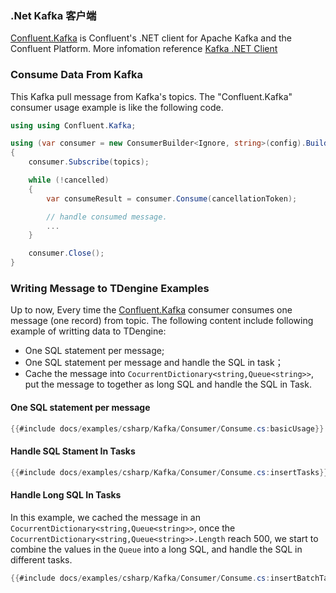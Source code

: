 ### .Net Kafka 客户端

[Confluent.Kafka](https://www.nuget.org/packages/Confluent.Kafka/1.9.4-RC1#readme-body-tab) is Confluent's .NET client for Apache Kafka and the Confluent Platform. More infomation reference [Kafka .NET Client](https://docs.confluent.io/kafka-clients/dotnet/current/overview.html#dotnet-installation)

### Consume Data From Kafka


This Kafka pull message from Kafka's topics. The "Confluent.Kafka" consumer usage example is like the following code.

```csharp
using using Confluent.Kafka;

using (var consumer = new ConsumerBuilder<Ignore, string>(config).Build())
{
    consumer.Subscribe(topics);

    while (!cancelled)
    {
        var consumeResult = consumer.Consume(cancellationToken);

        // handle consumed message.
        ...
    }

    consumer.Close();
}
```

### Writing Message to TDengine Examples

Up to now, Every time the [Confluent.Kafka](https://www.nuget.org/packages/Confluent.Kafka/1.9.4-RC1#readme-body-tab) consumer consumes one message (one record) from topic. The following content include following example of writting data to TDengine: 

* One SQL statement per message;
* One SQL statement per message and handle the SQL in task；
* Cache the message into `CocurrentDictionary<string,Queue<string>>`, put the message to together as long SQL and handle the SQL in Task.


#### One SQL statement per message

```csharp
{{#include docs/examples/csharp/Kafka/Consumer/Consume.cs:basicUsage}}
```

#### Handle SQL Stament In Tasks

```csharp
{{#include docs/examples/csharp/Kafka/Consumer/Consume.cs:insertTasks}}
```

#### Handle Long SQL In Tasks

In this example, we cached the message in an `CocurrentDictionary<string,Queue<string>>`, once the `CocurrentDictionary<string,Queue<string>>.Length` reach 500, we start to combine the values in the `Queue` into a long SQL, and handle the SQL in different tasks.

```csharp
{{#include docs/examples/csharp/Kafka/Consumer/Consume.cs:insertBatchTasks}}
```
